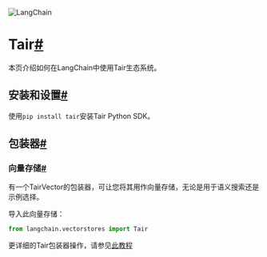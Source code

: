 

<Head>
  <script>
    {
      `(function() {
         var _hmt = _hmt || [];
(function() {
  var hm = document.createElement("script");
  hm.src = "https://hm.baidu.com/hm.js?e60fb290e204e04c5cb6f79b0ac1e697";
  var s = document.getElementsByTagName("script")[0]; 
  s.parentNode.insertBefore(hm, s);
})();
       })();`
    }
  </script>
</Head>

![LangChain](https://pica.zhimg.com/50/v2-56e8bbb52aa271012541c1fe1ceb11a2_r.gif)





Tair[#](#tair "跳转到标题")
======================

本页介绍如何在LangChain中使用Tair生态系统。

安装和设置[#](#installation-and-setup "跳转到标题")
-----------------------------------------

使用`pip install tair`安装Tair Python SDK。

包装器[#](#wrappers "跳转到标题")
-------------------------

### 向量存储[#](#vectorstore "跳转到标题")

有一个TairVector的包装器，可让您将其用作向量存储，无论是用于语义搜索还是示例选择。

导入此向量存储：

```python
from langchain.vectorstores import Tair

```

更详细的Tair包装器操作，请参见[此教程](../modules/indexes/vectorstores/examples/tair)

